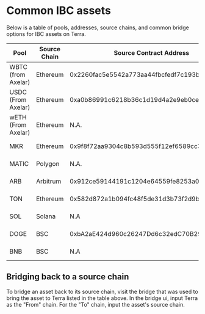 # Common IBC assets

Below is a table of pools, addresses, source chains, and common bridge options for IBC assets on Terra. 



| Pool               | Source Chain | Source Contract Address                    | Bridged via                                        | Denom Address | Terra Address                                                        |
| ------------------ | ------------ | ------------------------------------------ | -------------------------------------------------- | ------------- | -------------------------------------------------------------------- |
| WBTC (from Axelar) | Ethereum     | 0x2260fac5e5542a773aa44fbcfedf7c193bc2c599 | [Squid (Axelar)](https://app.squidrouter.com/)     | wbtc-satoshi  | ibc/05D299885B07905B6886F554B39346EA6761246076A1120B1950049B92B922DD |
| USDC (From Axelar) | Ethereum     | 0xa0b86991c6218b36c1d19d4a2e9eb0ce3606eb48 | [Squid (Axelar)](https://app.squidrouter.com/)     | uusdc         | ibc/B3504E092456BA618CC28AC671A71FB08C6CA0FD0BE7C8A5B5A3E2DD933CC9E4 |
| wETH (From Axelar) | Ethereum     | N.A.                                       | [Satellite (Axelar)](https://satellite.money/)     | weth-wei      | ibc/BC8A77AFBD872FDC32A348D3FB10CC09277C266CFE52081DE341C7EC6752E674 |
| MKR                | Ethereum     | 0x9f8f72aa9304c8b593d555f12ef6589cc3a579a2 | [Satellite (Axelar)](https://satellite.money/)     | mkr-wei       | ibc/EF21BC562B7EB4D22BBF467D011E3118B7E3AD6D095000A672A9FCECA5ABCF15 |
| MATIC              | Polygon      | N.A.                                       | [Satellite (Axelar)](https://satellite.money/)     | wmatic-wei    | ibc/14E4FD1AB72DE9BF1D6725CBA18373C406CB9A7DA17955299F3F4DC5C6131A4E |
| ARB                | Arbitrum     | 0x912ce59144191c1204e64559fe8253a0e49e6548 | [Satellite (Axelar)](https://satellite.money/)     | arb-wei       | ibc/0A31B4B46B4C5F10ED3EF4BFBD1453CE96A270D168FC672436ABCA2DB4CC1401 |
| TON                | Ethereum     | 0x582d872a1b094fc48f5de31d3b73f2d9be47def1 | [Portal by Wormhole](https://www.portalbridge.com/#/transfer)           | N.A           | terra1vkf48nr8z84xkg6535qqx9pw0se9hjha9dallv2xpfngn776ksyq0gr7e2     |
| SOL                | Solana       | N.A                                        | [Portal by Wormhole](https://www.portalbridge.com/#/transfer)           | N.A           | terra1ctelwayk6t2zu30a8v9kdg3u2gr0slpjdfny5pjp7m3tuquk32ysugyjdg     |
| DOGE               | BSC          | 0xbA2aE424d960c26247Dd6c32edC70B295c744C43 | [Portal by Wormhole](https://www.portalbridge.com/#/transfer)           | N.A           | terra1z2cn5r7p7sezmq5ttwrutvqnczqa9244syd4w2uu2tvjarv68dqqlwx48v     |
| BNB                | BSC          | N.A                                        | [Portal by Wormhole](https://www.portalbridge.com/#/transfer)           | N.A           | terra1xc7ynquupyfcn43sye5pfmnlzjcw2ck9keh0l2w2a4rhjnkp64uq4pr388     |

## Bridging back to a source chain

To bridge an asset back to its source chain, visit the bridge that was used to bring the asset to Terra listed in the table above. In the bridge ui, input Terra as the "From" chain. For the "To" chain, input the asset's source chain. 
